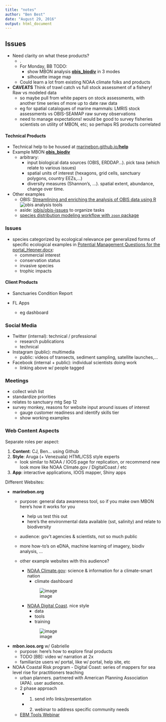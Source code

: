 ```yaml
---
title: "notes"
author: "Ben Best"
date: "August 29, 2016"
output: html_document
---
```


## Issues

- Need clarity on what these products?
     - .
   - For Monday, BB TODO: 
     - show MBON analysis [**obis_biodiv**](https://marinebon.github.io/analysis/obis_biodiv.html) in 3 modes
     - silhouette image map
   - Could learn a lot from existing NOAA climate folks and products

- **CAVEATS** Think of trawl catch vs full stock assessment of a fishery!  Raw vs modeled data
   - so maybe pull from white papers on stock assessments, with another time series of more up to date raw data
   - eg for spatial catalogues of marine mammals: LMRIS stock assessments vs OBIS-SEAMAP raw survey observations
   - need to manage expectations! would be good to survey fisheries scientists on utility of MBON, etc; so perhaps RS products correlated

#### Technical Products

- Technical help to be housed at [marinebon.github.io/**help**](https://marinebon.github.io/help/)
- Example MBON [**obis_biodiv**](https://marinebon.github.io/analysis/obis_biodiv.html)
  - arbitrary: 
     - input biological data sources (OBIS, ERDDAP...). pick taxa (which relate to various issues)
     - spatial units of interest (hexagons, grid cells, sanctuary polygons, country EEZs,...)
     - diversity measures (Shannon's, ...). spatial extent, abundance, change over time.
- Other examples
   - OBIS: [Streamlining and enriching the analysis of OBIS data using R](http://iobis.org/2016/05/25/streamlining-analysis/)
    ![obis analysis tools](http://iobis.org/images/analysis.png)
    - aside: [iobis/obis-issues](https://github.com/iobis/obis-issues/issues?utf8=%E2%9C%93&q=is%3Aopen%20is%3Aissue) to organize tasks
  - [species distribution modeling workflow with `zoon` package](http://rawgit.com/zoonproject/zoon/master/inst/doc/basic-zoon-usage.html)

### Issues

- species categorized by ecological relevance per generalized forms of specific ecological examples in [Potential Management Questions for the portal_Hepner.docx](https://github.com/marinebon/private/files/440032/Potential.Management.Questions.for.the.portal_Hepner.docx):
   - commercial interest
   - conservation status
   - invasive species
   - trophic impacts

#### Client Products

- Sanctuaries Condition Report

- FL Apps
  - eg dashboard

### Social Media

- Twitter (internal): technical / professional
  - research publications
  - technical
- Instagram (public): multimedia 
  - public: videos of transects, sediment sampling, satellite launches,...
- Facebook (internal + public): individual scientists doing work
  - linking above w/ people tagged

### Meetings
- collect wish list
- standardize priorities
- relates to sanctuary mtg Sep 12
- survey monkey, reasons for website input around issues of interest
  - gauge customer readiness and identify skills tier
  - show working examples

### Web Content Aspects

Separate roles per aspect:

1. **Content**: CJ, Ben... using Github
1. **Style**: Aruga (+ Venezuala) HTML/CSS style experts
   - look similar to NOAA / IOOS page for replication, or recommend new look more like NOAA Climate.gov / DigitalCoast / etc
1. **App**: interactive applications, IOOS mapper, Shiny apps

Different Websites:

- **marinebon.org**
  - purpose: general data awareness tool, so if you make own MBON here's how it works for you
    - help us test this out
    - here's the environmental data available (sst, salinity) and relate to biodiversity
  - audience: gov't agencies & scientists, not so much public
  - more how-to's on eDNA, machine learning of imagery, biodiv analysis, ...

  - other example websites with this audience?
    - [NOAA Climate.gov](https://www.climate.gov/): science & information for a climate-smart nation
      - climate dashboard

      ![image](https://cloud.githubusercontent.com/assets/2837257/18018448/ce1a6410-6b8b-11e6-9b96-ad578464103e.png)

    - [NOAA Digital Coast](https://coast.noaa.gov/digitalcoast/). nice style
      - data
      - tools
      - training

      ![image](https://cloud.githubusercontent.com/assets/2837257/18018461/e72c31ea-6b8b-11e6-88aa-b0cbdaf1af9a.png)

- **mbon.ioos.org** w/ Gabrielle
  - purpose: here's how to explore final products
  - TODO [BB]: video w/ narration at 2x
  - familiarize users w/ portal, like w/ portal, help site, etc

- NOAA Coastal Risk program - Digital Coast: series of mappers for sea level rise for practitioners teaching
  - urban planners. partnered with American Planning Association (APA). user audience. 
  - 2 phase approach
    - 1) send info links/presentation
    - 2) webinar to address specific community needs
  - [EBM Tools Webinar](http://ebmtools.org)
